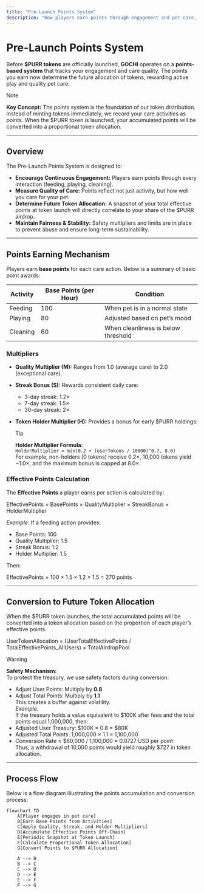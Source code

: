 ```yaml
---
title: "Pre-Launch Points System"
description: "How players earn points through engagement and pet care, which will determine future $PURR token allocation when GOCHI officially launches."
---
```


# Pre-Launch Points System

Before **$PURR tokens** are officially launched, **GOCHI** operates on a **points-based system** that tracks your engagement and care quality. The points you earn now determine the future allocation of tokens, rewarding active play and quality pet care.

> [!NOTE]
> **Key Concept:** The points system is the foundation of our token distribution. Instead of minting tokens immediately, we record your care activities as points. When the $PURR token is launched, your accumulated points will be converted into a proportional token allocation.

---

## Overview

The Pre-Launch Points System is designed to:
- **Encourage Continuous Engagement:** Players earn points through every interaction (feeding, playing, cleaning).
- **Measure Quality of Care:** Points reflect not just activity, but how well you care for your pet.
- **Determine Future Token Allocation:** A snapshot of your total effective points at token launch will directly correlate to your share of the $PURR airdrop.
- **Maintain Fairness & Stability:** Safety multipliers and limits are in place to prevent abuse and ensure long-term sustainability.

---

## Points Earning Mechanism

Players earn **base points** for each care action. Below is a summary of basic point awards:

| **Activity** | **Base Points (per Hour)** | **Condition**                          |
|--------------|----------------------------|----------------------------------------|
| Feeding      | 100                        | When pet is in a normal state          |
| Playing      | 80                         | Adjusted based on pet’s mood           |
| Cleaning     | 60                         | When cleanliness is below threshold    |

### Multipliers

- **Quality Multiplier (M):** Ranges from 1.0 (average care) to 2.0 (exceptional care).
- **Streak Bonus (S):** Rewards consistent daily care:
  - 3-day streak: 1.2×
  - 7-day streak: 1.5×
  - 30-day streak: 2×
- **Token Holder Multiplier (H):** Provides a bonus for early $PURR holdings:
  
  > [!TIP]
  > **Holder Multiplier Formula:**  
  > `HolderMultiplier = min(0.2 + (userTokens / 10000)^0.7, 8.0)`  
  > For example, non-holders (0 tokens) receive 0.2×, 10,000 tokens yield ~1.0×, and the maximum bonus is capped at 8.0×.

### Effective Points Calculation

The **Effective Points** a player earns per action is calculated by:
  
EffectivePoints = BasePoints × QualityMultiplier × StreakBonus × HolderMultiplier


*Example:* If a feeding action provides:
- Base Points: 100  
- Quality Multiplier: 1.5  
- Streak Bonus: 1.2  
- Holder Multiplier: 1.5  

Then:  

EffectivePoints = 100 × 1.5 × 1.2 × 1.5 = 270 points

---

## Conversion to Future Token Allocation

When the $PURR token launches, the total accumulated points will be converted into a token allocation based on the proportion of each player’s effective points.

UserTokenAllocation = (UserTotalEffectivePoints / TotalEffectivePoints_AllUsers) × TotalAirdropPool


> [!WARNING]
> **Safety Mechanism:**  
> To protect the treasury, we use safety factors during conversion:
> - Adjust User Points: Multiply by **0.8**
> - Adjust Total Points: Multiply by **1.1**  
> This creates a buffer against volatility.  
> *Example:*  
> If the treasury holds a value equivalent to $100K after fees and the total points equal 1,000,000, then:  
> - Adjusted User Treasury: $100K × 0.8 = $80K  
> - Adjusted Total Points: 1,000,000 × 1.1 = 1,100,000  
> - Conversion Rate ≈ $80,000 / 1,100,000 ≈ 0.0727 USD per point  
> Thus, a withdrawal of 10,000 points would yield roughly $727 in token allocation.

---

## Process Flow

Below is a flow diagram illustrating the points accumulation and conversion process:

```mermaid
flowchart TD
    A[Player engages in pet care]
    B[Earn Base Points from Activities]
    C[Apply Quality, Streak, and Holder Multipliers]
    D[Accumulate Effective Points Off-Chain]
    E[Periodic Snapshot at Token Launch]
    F[Calculate Proportional Token Allocation]
    G[Convert Points to $PURR Allocation]
    
    A --> B
    B --> C
    C --> D
    D --> E
    E --> F
    F --> G

